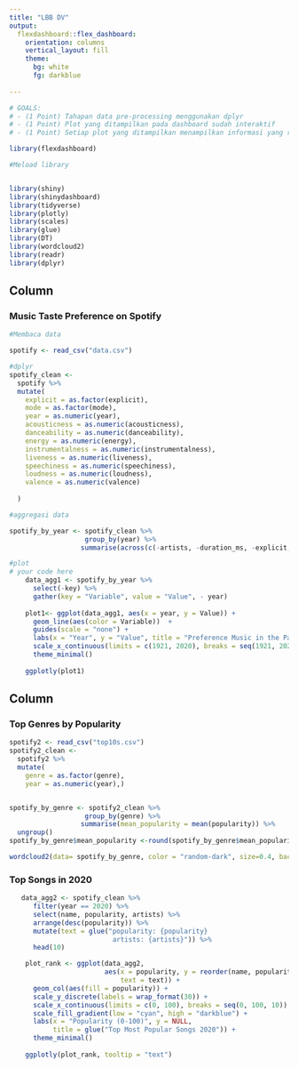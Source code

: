 ---
title: "LBB DV"
output: 
  flexdashboard::flex_dashboard:
    orientation: columns
    vertical_layout: fill
    theme: 
      bg: white
      fg: darkblue
    
---

```{r setup, include=FALSE}

# GOALS:
# - (1 Point) Tahapan data pre-processing menggunakan dplyr
# - (1 Point) Plot yang ditampilkan pada dashboard sudah interaktif
# - (1 Point) Setiap plot yang ditampilkan menampilkan informasi yang relevan dari dashboard

library(flexdashboard)

#Meload library


library(shiny)
library(shinydashboard)
library(tidyverse)
library(plotly)
library(scales)
library(glue)
library(DT)
library(wordcloud2)
library(readr)
library(dplyr)
```

Column {data-width=600}
-----------------------------------------------------------------------

### Music Taste Preference on Spotify

```{r}
#Membaca data

spotify <- read_csv("data.csv")

#dplyr
spotify_clean <- 
  spotify %>% 
  mutate(
    explicit = as.factor(explicit),
    mode = as.factor(mode),
    year = as.numeric(year),
    acousticness = as.numeric(acousticness),
    danceability = as.numeric(danceability),
    energy = as.numeric(energy),
    instrumentalness = as.numeric(instrumentalness),
    liveness = as.numeric(liveness),
    speechiness = as.numeric(speechiness),
    loudness = as.numeric(loudness),
    valence = as.numeric(valence)
  
  )

#aggregasi data

spotify_by_year <- spotify_clean %>% 
                   group_by(year) %>%
                  summarise(across(c(-artists, -duration_ms, -explicit, -mode, -name, -release_date, -tempo, -id, -loudness, -popularity), mean, na.rm = TRUE))

#plot
# your code here
    data_agg1 <- spotify_by_year %>% 
      select(-key) %>% 
      gather(key = "Variable", value = "Value", - year)
    
    plot1<- ggplot(data_agg1, aes(x = year, y = Value)) + 
      geom_line(aes(color = Variable))  + 
      guides(scale = "none") + 
      labs(x = "Year", y = "Value", title = "Preference Music in the Past Century") + 
      scale_x_continuous(limits = c(1921, 2020), breaks = seq(1921, 2020, 10)) +
      theme_minimal()
    
    ggplotly(plot1)
```



Column {data-width=400}
-----------------------------------------------------------------------

### Top Genres by Popularity

```{r}
spotify2 <- read_csv("top10s.csv")
spotify2_clean <- 
  spotify2 %>% 
  mutate(
    genre = as.factor(genre),
    year = as.numeric(year),)


spotify_by_genre <- spotify2_clean %>% 
                   group_by(genre) %>%
                  summarise(mean_popularity = mean(popularity)) %>% 
  ungroup()
spotify_by_genre$mean_popularity <-round(spotify_by_genre$mean_popularity, digits=2)

wordcloud2(data= spotify_by_genre, color = "random-dark", size=0.4, backgroundColor = "transparent")


```



### Top Songs in 2020

```{r}
   data_agg2 <- spotify_clean %>% 
      filter(year == 2020) %>% 
      select(name, popularity, artists) %>% 
      arrange(desc(popularity)) %>% 
      mutate(text = glue("popularity: {popularity}
                          artists: {artists}")) %>% 
      head(10)

    plot_rank <- ggplot(data_agg2, 
                        aes(x = popularity, y = reorder(name, popularity), 
                            text = text)) +
      geom_col(aes(fill = popularity)) +
      scale_y_discrete(labels = wrap_format(30)) + 
      scale_x_continuous(limits = c(0, 100), breaks = seq(0, 100, 10)) +
      scale_fill_gradient(low = "cyan", high = "darkblue") + 
      labs(x = "Popularity (0-100)", y = NULL, 
           title = glue("Top Most Popular Songs 2020")) +
      theme_minimal()
    
    ggplotly(plot_rank, tooltip = "text")
```

